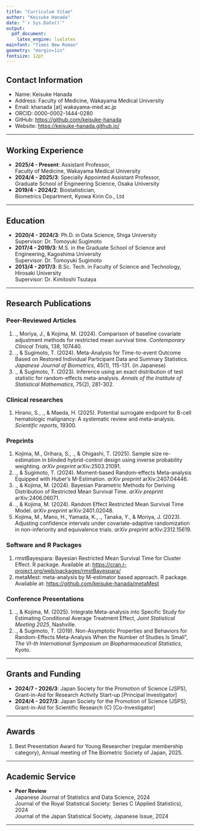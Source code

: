 ```yaml
---
title: "Curriculum Vitae"
author: "Keisuke Hanada"
date: "`r Sys.Date()`"  
output: 
  pdf_document:
    latex_engine: lualatex
mainfont: "Times New Roman"
geometry: "margin=1in"
fontsize: 12pt
---
```


## **Contact Information**  
- Name: Keisuke Hanada
- Address: Faculty of Medicine, Wakayama Medical University
- Email: khanada [at] wakayama-med.ac.jp
- ORCID: 0000-0002-1444-0280
- GitHub: [https://github.com/keisuke-hanada](https://github.com/keisuke-hanada)
- Website: [https://keisuke-hanada.github.io/](https://keisuke-hanada.github.io/)

---

## Working Experience

- **2025/4 - Present**: Assistant Professor,  
  Faculty of Medicine, Wakayama Medical University
- **2024/4 - 2025/3**: Specially Appointed Assistant Professor,  
  Graduate School of Engineering Science, Osaka University
- **2019/4 - 2024/2**: Biostatistician,  
  Biometrics Department, Kyowa Kirin Co., Ltd

---

## Education

- **2020/4 - 2024/3**: Ph.D. in Data Science, Shiga University  
  Supervisor: Dr. Tomoyuki Sugimoto
- **2017/4 - 2019/3**: M.S. in the Graduate School of Science and Engineering, Kagoshima University  
  Supervisor: Dr. Tomoyuki Sugimoto
- **2013/4 - 2017/3**: B.Sc. Tech. in Faculty of Science and Technology, Hirosaki University  
  Supervisor: Dr. Kimitoshi Tsutaya


---


## Research Publications

### Peer-Reviewed Articles
1. \underline{Hanada, K}., Moriya, J., & Kojima, M. (2024). Comparison of baseline covariate adjustment methods for restricted mean survival time. *Contemporary Clinical Trials*, 138, 107440.
1. \underline{Hanada, K}., & Sugimoto, T. (2024). Meta-Analysis for Time-to-event Outcome Based on Restored Individual Participant Data and Summary Statistics. *Japanese Journal of Biometrics*, 45(1), 115-131. (in Japanese)
1. \underline{Hanada, K}., & Sugimoto, T. (2023). Inference using an exact distribution of test statistic for random-effects meta-analysis. *Annals of the Institute of Statistical Mathematics*, 75(2), 281-302.

### Clinical researches
1. Hirano, S., \underline{Hanada, K}., & Maeda, H. (2025). Potential surrogate endpoint for B-cell hematologic malignancy: A systematic review and meta-analysis. *Scientific reports*, 19300.

### Preprints
1. Kojima, M., Orihara, S., \underline{Hanada, K}., & Ohigashi, T. (2025). Sample size re-estimation in blinded hybrid-control design using inverse probability weighting. *arXiv preprint* arXiv:2503.21091.
1. \underline{Hanada, K}., & Sugimoto, T. (2024). Moment-based Random-effects Meta-analysis Equipped with Huber's M-Estimation. *arXiv preprint* arXiv:2407.04446.
1. \underline{Hanada, K}., & Kojima, M. (2024). Bayesian Parametric Methods for Deriving Distribution of Restricted Mean Survival Time. *arXiv preprint* arXiv:2406.06071.
1. \underline{Hanada, K}., & Kojima, M. (2024). Random Effect Restricted Mean Survival Time Model. *arXiv preprint* arXiv:2401.02048.
1. Kojima, M., Mano, H., Yamada, K., \underline{Hanada, K}., Tanaka, Y., & Moriya, J. (2023). Adjusting confidence intervals under covariate-adaptive randomization in non-inferiority and equivalence trials. *arXiv preprint* arXiv:2312.15619.

### Software and R Packages
1. rmstBayespara: Bayesian Restricted Mean Survival Time for Cluster Effect. R package. Available at: [https://cran.r-project.org/web/packages/rmstBayespara/](https://cran.r-project.org/web/packages/rmstBayespara/)
2. metaMest: meta-analysis by M-estimator based approach. R package. Available at: [https://github.com/keisuke-hanada/metaMest](https://github.com/keisuke-hanada/metaMest)

### Conference Presentations
1. \underline{Hanada, K}., & Kojima, M. (2025). Integrate Meta-analysis into Specific Study for Estimating Conditional Average Treatment Effect, *Joint Statistical Meeting 2025*, Nashville.
1. \underline{Hanada, K}., & Sugimoto, T. (2019). Non-Asymptotic Properties and Behaviors for Random-Effects Meta-Analysis When the Number of Studies Is Small", *The VI-th International Symposium on Biopharmaceutical Statistics*, Kyoto.


---


## Grants and Funding

- **2024/7 - 2026/3**: Japan Society for the Promotion of Science (JSPS), Grant-in-Aid for Research Activity Start-up [Principal Investigator]
- **2024/4 - 2027/3**: Japan Society for the Promotion of Science (JSPS), Grant-in-Aid for Scientific Research (C) [Co-Investigator]

---


## Awards
1. Best Presentation Award for Young Researcher (regular membership category), Annual meeting of The Biometric Society of Japan, 2025.


---

<!-- ## Teaching Experience

- **[Course Name]**, [Institution Name]  
  [Dates]  
  Number of Students: [Number of Students]  
  *[Brief description of the course and your role]*

--- -->

## Academic Service

- **Peer Review**  
  Japanese Journal of Statistics and Data Science, 2024  
  Journal of the Royal Statistical Society: Series C (Applied Statistics), 2024  
  Journal of the Japan Statistical Society, Japanese Issue, 2024


<!-- - **Conference Organization**  
  [Conference Name], [Role], [Year] -->

---

<!-- ## Professional Memberships

- [Association Name], [Position (if applicable)], [Years]
- [Association Name], [Position (if applicable)], [Years]

---

## Skills

- **Statistical Software**: R, Python, SAS, STATA, [Other relevant software]  
- **Programming Languages**: C++, SQL, [Other relevant languages]  
- **Other Skills**: Git, LaTeX, [Other relevant tools or skills]

---

## References

1. [Reference Name], [Position], [Institution]  
   Email: [Email Address], Phone: [Phone Number]

2. [Reference Name], [Position], [Institution]  
   Email: [Email Address], Phone: [Phone Number] -->



<!-- ## Research Publications (in Japanese)

### 原著論文
1. \underline{花田圭佑}, & 杉本知之. (2024). イベント時間アウトカムに対する個人データ復元と要約統計量に基づくメタアナリシスとその性能. *計量生物学*, 45(1), 115-131.


### 学会発表
1. \underline{花田圭佑}, & 小島将裕. (2024). Random Effect Restricted Mean Survival Time Model, 2024年度統計関連学会連合大会.
1. \underline{花田圭佑}, & 杉本知之. (2024). 少数試験メタアナリシスでの分散推定, 日本計算機統計学会第38回大会.
1. \underline{花田圭佑}. (2023). イベント時間アウトカムの個人データ復元とメタアナリシス, 第5回かごしまデータ科学シンポジウム.
1. \underline{花田圭佑}, 小島将裕, & 守屋順之. (2023). 制限付き平均生存時間 (RMST) の共変量調整法の比較, 2023年度統計関連学会連合大会.
1. \underline{花田圭佑}. (2022). イベント数が少ないもとでの二値メタアナリシスの推測, 第3回かごしまデータ科学シンポジウム.
1. \underline{花田圭佑}, & 杉本知之. (2019). 試験数が少ない場合のランダム効果メタアナリシスの非漸近的性質, 日本計算機統計学会第33回シンポジウム.
1. \underline{花田圭佑}, & 杉本知之. (2018). ランダム効果DL層別解析における標本分布, 日本計算機統計学会第32回シンポジウム.
1. \underline{花田圭佑}, & 杉本知之. (2018). 正規母集団におけるランダム効果層別解析における標本分布, 大分統計談話会第57回大会.

---
-->
